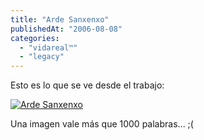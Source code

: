 ```yaml
---
title: "Arde Sanxenxo"
publishedAt: "2006-08-08"
categories: 
  - "vidareal™"
  - "legacy"
---
```


Esto es lo que se ve desde el trabajo:

[![Arde Sanxenxo](http://static.zooomr.com/images/3a17a22bae6eb1702c1947b60f78d27aa88f7655.jpg)](http://beta.zooomr.com/photos/11698@Z01/127197/ "Zooomr :: Photo Sharing")

Una imagen vale más que 1000 palabras... ;(
